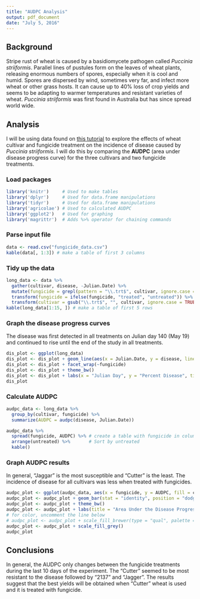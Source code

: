 ```yaml
---
title: "AUDPC Analysis"
output: pdf_document
date: "July 5, 2016"
---
```


## Background

Stripe rust of wheat is caused by a basidiomycete pathogen called *Puccinia striiformis*.
Parallel lines of pustules form on the leaves of wheat plants, releasing enormous numbers of spores, especially when it is cool and humid.
Spores are dispersed by wind, sometimes very far, and infect more wheat or other grass hosts.
It can cause up to 40% loss of crop yields and seems to be adapting to warmer temperatures and resistant varieties of wheat.
*Puccinia striiformis* was first found in Australia but has since spread world wide.

## Analysis

I will be using data found on [this tutorial](http://www.apsnet.org/edcenter/advanced/topics/EcologyAndEpidemiologyInR/DiseaseProgress/Pages/StripeRust.aspx) to explore the effects of wheat cultivar and fungicide treatment on the incidence of disease caused by *Puccinia striiformis*.
 I will do this by comparing the **AUDPC** (area under disease progress curve) for the three cultivars and two fungicide treatments.

### Load packages

```r
library('knitr')     # Used to make tables 
library('dplyr')     # Used for data.frame manipulations
library('tidyr')     # Used for data.frame manipulations
library('agricolae') # Used to calculated AUDPC
library('ggplot2')   # Used for graphing
library('magrittr')  # Adds %>% operator for chaining commands
```


### Parse input file

```r
data <- read.csv("fungicide_data.csv")
kable(data[, 1:3]) # make a table of first 3 columns
```


### Tidy up the data

```r
long_data <- data %>% 
  gather(cultivar, disease, -Julian.Date) %>% 
  mutate(fungicide = grepl(pattern = "\\.trt$", cultivar, ignore.case = TRUE)) %>% 
  transform(fungicide = ifelse(fungicide, "treated", "untreated")) %>% 
  transform(cultivar = gsub("\\.trt$", "", cultivar, ignore.case = TRUE)) 
kable(long_data[1:15, ]) # make a table of first 5 rows
```


### Graph the disease progress curves

The disease was first detected in all treatments on Julian day 140 (May 19) and continued to rise until the end of the study in all treatments.

```r
dis_plot <- ggplot(long_data)
dis_plot <- dis_plot + geom_line(aes(x = Julian.Date, y = disease, linetype = cultivar))
dis_plot <- dis_plot + facet_wrap(~fungicide)
dis_plot <- dis_plot + theme_bw()
dis_plot <- dis_plot + labs(x = "Julian Day", y = "Percent Disease", title = "Disease Progress Curve")
dis_plot
```


### Calculate AUDPC

```r
audpc_data <- long_data %>% 
  group_by(cultivar, fungicide) %>% 
  summarize(AUDPC = audpc(disease, Julian.Date))
```

```r
audpc_data %>% 
  spread(fungicide, AUDPC) %>% # create a table with fungicide in columns and cultivar in rows
  arrange(untreated) %>%       # Sort by untreated
  kable()
```



### Graph AUDPC results

In general, "Jaggar" is the most susceptible and "Cutter" is the least.
The incidence of disease for all cultivars was less when treated with fungicides.

```r
audpc_plot <- ggplot(audpc_data, aes(x = fungicide, y = AUDPC, fill = cultivar))
audpc_plot <- audpc_plot + geom_bar(stat = "identity", position = "dodge")
audpc_plot <- audpc_plot + theme_bw()
audpc_plot <- audpc_plot + labs(title = "Area Under the Disease Progress Curve")
# for color, uncomment the line below
# audpc_plot <- audpc_plot + scale_fill_brewer(type = "qual", palette = "Set1")
audpc_plot <- audpc_plot + scale_fill_grey()
audpc_plot
```


## Conclusions

In general, the AUDPC only changes between the fungicide treatments during the last 10 days of the experiment. 
The "Cutter" seemed to be most resistant to the disease followed by "2137" and "Jagger". 
The results suggest that the best yields will be obtained when "Cutter" wheat is used and it is treated with fungicide.
